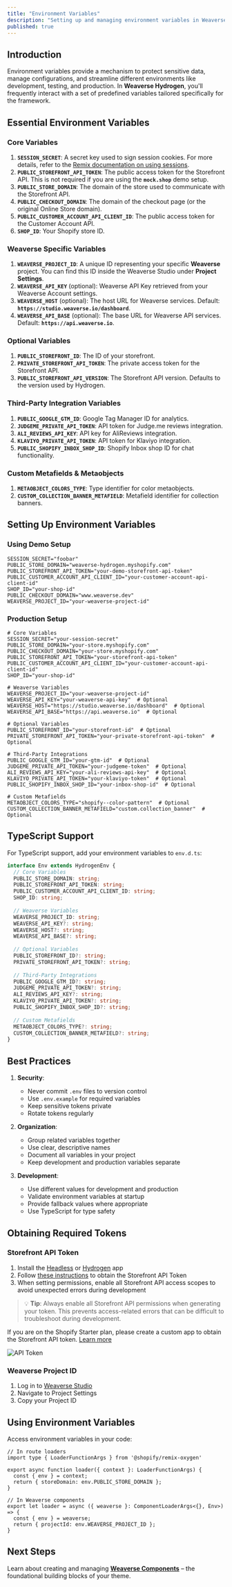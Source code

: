 ```yaml
---
title: "Environment Variables"
description: "Setting up and managing environment variables in Weaverse Hydrogen theme."
published: true
---
```


## Introduction

Environment variables provide a mechanism to protect sensitive data, manage configurations, and streamline different environments like development, testing, and production. In **Weaverse Hydrogen**, you'll frequently interact with a set of predefined variables tailored specifically for the framework.

## Essential Environment Variables

### Core Variables
1. **`SESSION_SECRET`**: A secret key used to sign session cookies. For more details, refer to the [Remix documentation on using sessions](https://remix.run/docs/en/v1/api/remix#use-session).
2. **`PUBLIC_STOREFRONT_API_TOKEN`**: The public access token for the Storefront API. This is not required if you are using the **`mock.shop`** demo setup.
3. **`PUBLIC_STORE_DOMAIN`**: The domain of the store used to communicate with the Storefront API.
4. **`PUBLIC_CHECKOUT_DOMAIN`**: The domain of the checkout page (or the original Online Store domain).
5. **`PUBLIC_CUSTOMER_ACCOUNT_API_CLIENT_ID`**: The public access token for the Customer Account API.
6. **`SHOP_ID`**: Your Shopify store ID.

### Weaverse Specific Variables
1. **`WEAVERSE_PROJECT_ID`**: A unique ID representing your specific **Weaverse** project. You can find this ID inside the Weaverse Studio under **Project Settings**.
2. **`WEAVERSE_API_KEY`** (optional): Weaverse API Key retrieved from your Weaverse Account settings.
3. **`WEAVERSE_HOST`** (optional): The host URL for Weaverse services. Default: **`https://studio.weaverse.io/dashboard`**.
4. **`WEAVERSE_API_BASE`** (optional): The base URL for Weaverse API services. Default: **`https://api.weaverse.io`**.

### Optional Variables
1. **`PUBLIC_STOREFRONT_ID`**: The ID of your storefront.
2. **`PRIVATE_STOREFRONT_API_TOKEN`**: The private access token for the Storefront API.
3. **`PUBLIC_STOREFRONT_API_VERSION`**: The Storefront API version. Defaults to the version used by Hydrogen.

### Third-Party Integration Variables
1. **`PUBLIC_GOOGLE_GTM_ID`**: Google Tag Manager ID for analytics.
2. **`JUDGEME_PRIVATE_API_TOKEN`**: API token for Judge.me reviews integration.
3. **`ALI_REVIEWS_API_KEY`**: API key for AliReviews integration.
4. **`KLAVIYO_PRIVATE_API_TOKEN`**: API token for Klaviyo integration.
5. **`PUBLIC_SHOPIFY_INBOX_SHOP_ID`**: Shopify Inbox shop ID for chat functionality.

### Custom Metafields & Metaobjects
1. **`METAOBJECT_COLORS_TYPE`**: Type identifier for color metaobjects.
2. **`CUSTOM_COLLECTION_BANNER_METAFIELD`**: Metafield identifier for collection banners.

## Setting Up Environment Variables

### Using Demo Setup

```plaintext
SESSION_SECRET="foobar"
PUBLIC_STORE_DOMAIN="weaverse-hydrogen.myshopify.com"
PUBLIC_STOREFRONT_API_TOKEN="your-demo-storefront-api-token"
PUBLIC_CUSTOMER_ACCOUNT_API_CLIENT_ID="your-customer-account-api-client-id"
SHOP_ID="your-shop-id"
PUBLIC_CHECKOUT_DOMAIN="www.weaverse.dev"
WEAVERSE_PROJECT_ID="your-weaverse-project-id"
```

### Production Setup

```plaintext
# Core Variables
SESSION_SECRET="your-session-secret"
PUBLIC_STORE_DOMAIN="your-store.myshopify.com"
PUBLIC_CHECKOUT_DOMAIN="your-store.myshopify.com"
PUBLIC_STOREFRONT_API_TOKEN="your-storefront-api-token"
PUBLIC_CUSTOMER_ACCOUNT_API_CLIENT_ID="your-customer-account-api-client-id"
SHOP_ID="your-shop-id"

# Weaverse Variables
WEAVERSE_PROJECT_ID="your-weaverse-project-id"
WEAVERSE_API_KEY="your-weaverse-api-key"  # Optional
WEAVERSE_HOST="https://studio.weaverse.io/dashboard"  # Optional
WEAVERSE_API_BASE="https://api.weaverse.io"  # Optional

# Optional Variables
PUBLIC_STOREFRONT_ID="your-storefront-id"  # Optional
PRIVATE_STOREFRONT_API_TOKEN="your-private-storefront-api-token"  # Optional

# Third-Party Integrations
PUBLIC_GOOGLE_GTM_ID="your-gtm-id"  # Optional
JUDGEME_PRIVATE_API_TOKEN="your-judgeme-token"  # Optional
ALI_REVIEWS_API_KEY="your-ali-reviews-api-key"  # Optional
KLAVIYO_PRIVATE_API_TOKEN="your-klaviyo-token"  # Optional
PUBLIC_SHOPIFY_INBOX_SHOP_ID="your-inbox-shop-id"  # Optional

# Custom Metafields
METAOBJECT_COLORS_TYPE="shopify--color-pattern"  # Optional
CUSTOM_COLLECTION_BANNER_METAFIELD="custom.collection_banner"  # Optional
```

## TypeScript Support

For TypeScript support, add your environment variables to `env.d.ts`:

```typescript
interface Env extends HydrogenEnv {
  // Core Variables
  PUBLIC_STORE_DOMAIN: string;
  PUBLIC_STOREFRONT_API_TOKEN: string;
  PUBLIC_CUSTOMER_ACCOUNT_API_CLIENT_ID: string;
  SHOP_ID: string;
  
  // Weaverse Variables
  WEAVERSE_PROJECT_ID: string;
  WEAVERSE_API_KEY?: string;
  WEAVERSE_HOST?: string;
  WEAVERSE_API_BASE?: string;
  
  // Optional Variables
  PUBLIC_STOREFRONT_ID?: string;
  PRIVATE_STOREFRONT_API_TOKEN?: string;
  
  // Third-Party Integrations
  PUBLIC_GOOGLE_GTM_ID?: string;
  JUDGEME_PRIVATE_API_TOKEN?: string;
  ALI_REVIEWS_API_KEY?: string;
  KLAVIYO_PRIVATE_API_TOKEN?: string;
  PUBLIC_SHOPIFY_INBOX_SHOP_ID?: string;
  
  // Custom Metafields
  METAOBJECT_COLORS_TYPE?: string;
  CUSTOM_COLLECTION_BANNER_METAFIELD?: string;
}
```

## Best Practices

1. **Security**:
   - Never commit `.env` files to version control
   - Use `.env.example` for required variables
   - Keep sensitive tokens private
   - Rotate tokens regularly

2. **Organization**:
   - Group related variables together
   - Use clear, descriptive names
   - Document all variables in your project
   - Keep development and production variables separate

3. **Development**:
   - Use different values for development and production
   - Validate environment variables at startup
   - Provide fallback values where appropriate
   - Use TypeScript for type safety

## Obtaining Required Tokens

### Storefront API Token
1. Install the [Headless](https://apps.shopify.com/headless) or [Hydrogen](https://apps.shopify.com/hydrogen) app
2. Follow [these instructions](https://shopify.dev/docs/custom-storefronts/building-with-the-storefront-api/manage-headless-channels) to obtain the Storefront API Token
3. When setting permissions, enable all Storefront API access scopes to avoid unexpected errors during development

> 💡 **Tip**: Always enable all Storefront API permissions when generating your token. This prevents access-related errors that can be difficult to troubleshoot during development.

<doc-warning>If you are on the Shopify Starter plan, please create a custom app to obtain the Storefront API token. [Learn more](https://help.shopify.com/en/manual/apps/app-types/custom-apps)</doc-warning>

![API Token](https://cdn.shopify.com/s/files/1/0838/0052/3057/files/API-Token.webp?v=1743408636)

### Weaverse Project ID
1. Log in to [Weaverse Studio](https://studio.weaverse.io/dashboard)
2. Navigate to Project Settings
3. Copy your Project ID

## Using Environment Variables

Access environment variables in your code:

```tsx
// In route loaders
import type { LoaderFunctionArgs } from '@shopify/remix-oxygen'

export async function loader({ context }: LoaderFunctionArgs) {
  const { env } = context;
  return { storeDomain: env.PUBLIC_STORE_DOMAIN };
}

// In Weaverse components
export let loader = async ({ weaverse }: ComponentLoaderArgs<{}, Env>) => {
  const { env } = weaverse;
  return { projectId: env.WEAVERSE_PROJECT_ID };
}
```

## Next Steps

Learn about creating and managing **[Weaverse Components](/docs/development-guide/weaverse-component)** – the foundational building blocks of your theme.
